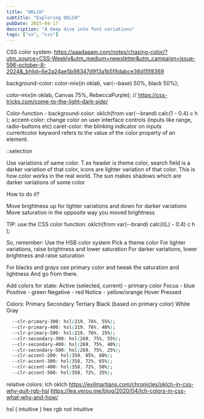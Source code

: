 ```yaml
---
title: "OKLCH"
subtitle: "Exploring OKLCH"
pubDate: 2025-04-17
description: "A deep dive into font variations"
tags: ["ux", "css"]
---
```



CSS color system: https://aaadaaam.com/notes/chasing-color/?utm_source=CSS-Weekly&utm_medium=newsletter&utm_campaign=issue-596-october-8-2024&_bhlid=6e2a24ae5b98347d913a1b5f8dabce36d15f8369

background-color: color-mix(in oklab, var(--base) 50%, black 50%);

color-mix(in oklab, Canvas 75%, RebeccaPurple); // https://css-tricks.com/come-to-the-light-dark-side/

Color-function - background-color: oklch(from var(--brand) calc(1 - 0.4) c h );
accent-color: change color on user interface controls (inputs like range, radio-buttons etc)
caret-color: the blinking indicator on inputs
currentcolor keyword refers to the value of the color property of an element.

::selection

Use variations of same color. T.ex header is theme color, search field is a darker variation of that color, icons are lighter variation of that color.
This is how color works in the real world. The sun makes shadows which are darker variations of some color

How to do it?

Move brightness up for lighter variations and down for darker variations
Move saturation in the opposite way you moved brightness

TIP: use the CSS color function: oklch(from var(--brand) calc(l(L) - 0.4) c h );


So, remember:
Use the HSB color system
Pick a theme color
For lighter variations, raise brightness and lower saturation
For darker variations, lower brightness and raise saturation

For blacks and grays use primary color and tweak the saturation and lightness
And go from there.

Add colors for state:
Active (selected, current) - primary color
Focus - blue
Positive - green
Negative - red
Notice - yellow/orange 
Hover
Pressed

Colors:
Primary
Secondary
Tertiary
Black (based on primary color)
White
Gray

```css
  --clr-primary-300: hsl(219, 76%, 55%);
  --clr-primary-400: hsl(219, 76%, 40%);
  --clr-primary-500: hsl(219, 76%, 25%);
  --clr-secondary-300: hsl(269, 75%, 55%);
  --clr-secondary-400: hsl(269, 75%, 40%);
  --clr-secondary-500: hsl(269, 75%, 25%);
  --clr-accent-200: hsl(358, 85%, 80%);
  --clr-accent-300: hsl(358, 72%, 65%);
  --clr-accent-400: hsl(358, 72%, 50%);
  --clr-accent-500: hsl(358, 72%, 35%);
  ```


  relative colors:
lch
oklch
https://evilmartians.com/chronicles/oklch-in-css-why-quit-rgb-hsl
https://lea.verou.me/blog/2020/04/lch-colors-in-css-what-why-and-how/


hsl ( intuitive )
hex rgb not intuitive